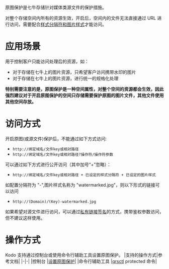 原图保护是七牛存储针对媒体类源文件的保护措施。

对整个存储空间内所有的资源生效，开启后，空间内的文件无法直接通过 URL 进行访问，需要配合[样式分隔符和图片样式](/kodo/development_guidelines/8623/dev-the-picture-style)才能访问。
<br>

# **应用场景**
用于控制客户只能访问处理后的资源，如：
- 对于存储在七牛上的图片资源，只希望客户访问携带水印的图片
- 对于存储在七牛上的图片资源，进行统一的规格化处理

**特别需要注意的是，原图保护是一种空间属性，对整个空间的资源都会生效，因此强烈建议对于开启原图保护的空间只存储需要保护原图的图片文件，其他文件使用其他空间存放。**
<br>

# **访问方式**
开启原图(或源文件)保护后，不能通过如下方式访问:
- `http://绑定域名/文件key或相对路径`
- `http://绑定域名/文件key或相对路径?操作符/操作符参数`

可以通过如下方式进行公开访问（其中加号“+”忽略）：
- `http://绑定域名/文件key或相对路径 + 已设定的样式分隔符 + 已设定的图片样式`

如配置分隔符为 "-",图片样式名称为 "watermarked.jpg"，则以下形式的链接可以访问
- `http://(Domain)/(Key)-watermarked.jpg`

如果希望对源文件进行访问，可以通过[私有链接签名](/kodo/development_guidelines/1656/download-private)的方式，携带鉴权参数访问，但不建议这样使用。
<br>


# **操作方式**
Kodo 支持通过控制台或使用命令行辅助工具设置原图保护。
|支持的操作方式|参考文档|
|-|-|
|控制台	|[设置原图保护](/kodo/development_guidelines/8560/set-the-original-protection)|
|命令行辅助工具	|[qrsctl](/kodo/tools/1300/qrsctl) protected 命令|
